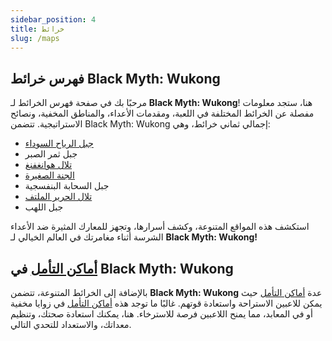 ```yaml
---
sidebar_position: 4
title: خرائط
slug: /maps
---
```


## فهرس خرائط Black Myth: Wukong

مرحبًا بك في صفحة فهرس الخرائط لـ **Black Myth: Wukong**! هنا، ستجد معلومات مفصلة عن الخرائط المختلفة في اللعبة، ومقدمات الأعداء، والمناطق المخفية، ونصائح الاستراتيجية. تتضمن Black Myth: Wukong إجمالي ثماني خرائط، وهي:

- [جبل الرياح السوداء](/docs/blackwindmountain)
- جبل ثمر الصبر
- [تلال هوانغفنغ](/docs/huangfeng-ridge)
- [الجنة الصغيرة](/docs/little-western-heaven)
- جبل السحابة البنفسجية
- [تلال الحرير الملتف](/docs/coiled-silk-ridge)
- جبل اللهب

استكشف هذه المواقع المتنوعة، وكشف أسرارها، وتجهز للمعارك المثيرة ضد الأعداء الشرسة أثناء مغامرتك في العالم الخيالي لـ **Black Myth: Wukong!**

## [أماكن التأمل](/docs/meditationspots) في Black Myth: Wukong

بالإضافة إلى الخرائط المتنوعة، تتضمن **Black Myth: Wukong** عدة [أماكن التأمل](/docs/meditationspots) حيث يمكن للاعبين الاستراحة واستعادة قوتهم. غالبًا ما توجد هذه [أماكن التأمل](/docs/meditationspots) في زوايا مخفية أو في المعابد، مما يمنح اللاعبين فرصة للاسترخاء. هنا، يمكنك استعادة صحتك، وتنظيم معداتك، والاستعداد للتحدي التالي.